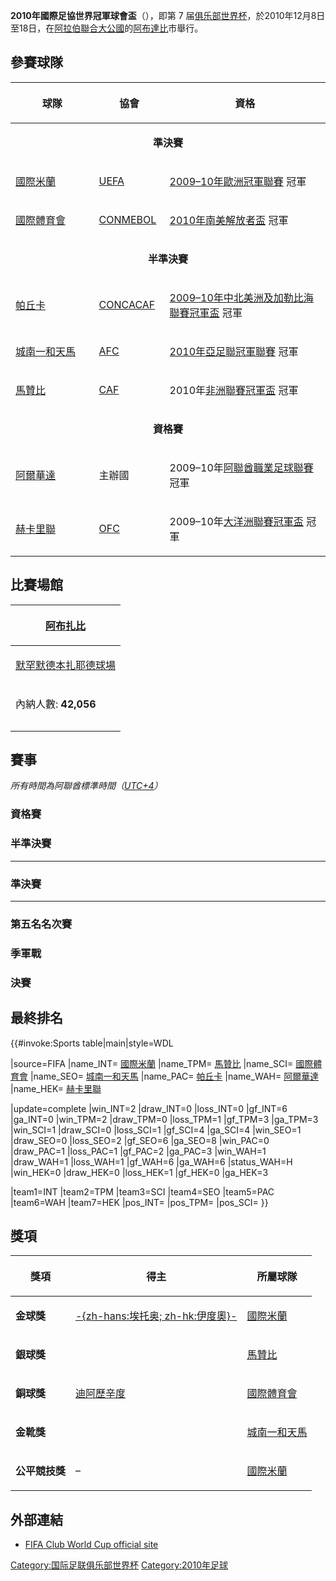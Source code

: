 {{noteTA|G1=足球|G2=南美球會
|T = zh:2010年世界冠軍球會盃;zh-hans:2010年国际足联俱乐部世界杯;zh-hant:2010年國際足聯俱樂部世界盃;zh-cn:2010年国际足联俱乐部世界杯;zh-hk:2010年國際足協世界冠軍球會盃;zh-mo:2010年國際足協世界冠軍球會盃;zh-tw:2010年國際足總俱樂部世界盃;zh-sg:2010年国际足联俱乐部世界杯;
|1 = zh:2010年世界冠軍球會盃;zh-hans:2010年国际足联俱乐部世界杯;zh-hant:2010年國際足聯俱樂部世界盃;zh-cn:2010年国际足联俱乐部世界杯;zh-hk:2010年國際足協世界冠軍球會盃;zh-mo:2010年國際足協世界冠軍球會盃;zh-tw:2010年國際足總俱樂部世界盃;zh-sg:2010年国际足联俱乐部世界杯;
|2 = zh:国际足联;zh-hans:国际足联;zh-hant:國際足聯;zh-cn:国际足联;zh-hk:國際足協;zh-mo:國際足協;zh-tw:國際足總;zh-sg:国际足联;
|3 = zh:俱乐部世界杯;zh-hans:俱乐部世界杯;zh-hant:俱樂部世界盃;zh-cn:俱乐部世界杯;zh-hk:冠軍球會盃;zh-mo:冠軍球會盃;zh-tw:俱樂部世界盃;zh-sg:俱乐部世界杯;
|4 = zh:世俱杯;zh-hans:世俱杯;zh-hant:世俱盃;zh-cn:世俱杯;zh-hk:世冠盃;zh-mo:世冠盃;zh-tw:世俱盃;zh-sg:世俱杯;
|5 = zh-hans:阿布達比;zh-hk:阿布扎比;zh-tw:阿布達比;
}}
{{Infobox 國際足球賽事賽季
| tourney_name   = 世界冠軍球會盃
| year           = 2010年
| other_titles   = كأس العالم للأندية لكرة القدم 2010
| image          = 2010年俱樂部世界盃 logo.jpg
| size           = 200px
| caption        = 2010年世界冠軍球會盃標誌
| country        = 阿聯酋
| edition        = 7
| dates          = 12月8–18日
| num_teams      = 7 隊
| confederations = 6
| venues         = 2
| cities         = 1
| champion_other = {{flagicon|ITA}} [[國際米蘭足球俱樂部|國際米蘭]]
| count          = 1
| second_other   = {{flagicon|COD}} [[TP馬澤姆貝|馬贊比]]
| third_other    = {{flagicon|BRA}} [[國際體育會|國際體育會]]
| fourth_other   = {{flagicon|KOR}} [[城南一和天馬足球俱樂部|城南一和天馬]]
| matches        = 8
| goals          = 27
| attendance     = 200251
| top_scorer     = {{flagicon|COL}} {{link-en|梅里斯奧·摩連拿|Mauricio Molina}}（3 球）
| player         = {{flagicon|CMR}} [[薩繆埃爾·埃托奧|-{zh-hans:薩繆埃爾·埃托奥; zh-hk:森姆·伊度奧}-]]
| fair_play      = {{flagicon|ITA}} [[國際米蘭足球俱樂部|國際米蘭]]
| prevseason     = [[2009年世界冠軍球會盃|2009]]
| nextseason     = [[2011年世界冠軍球會盃|2011]]
}}

'''2010年國際足協世界冠軍球會盃'''（{{lang-en|2010 FIFA Club World Cup}}），即第 7 届[[俱乐部世界杯|俱乐部世界杯]]，於2010年12月8日至18日，在[[阿拉伯聯合大公國|阿拉伯聯合大公國]]的[[阿布達比|阿布達比]]市舉行。

==參賽球隊==
{| class="wikitable" width="625"
|-
!width="175"|球隊
!width="100"|協會
!width="350"|資格
|-
|colspan=3 align=center|'''準決賽'''
|-
|{{flagicon|ITA}} [[國際米蘭足球俱樂部|國際米蘭]]
|[[歐洲足協|UEFA]]
|[[2009–10年歐洲冠軍聯賽|2009–10年歐洲冠軍聯賽]] 冠軍
|-
|{{flagicon|BRA}} [[國際體育會|國際體育會]]
|[[南美洲足球協會|CONMEBOL]]
|[[2010年南美解放者盃|2010年南美解放者盃]] 冠軍
|-
|colspan=3 align=center|'''半準決賽'''
|-
|{{flagicon|MEX}} [[帕丘卡足球俱樂部|帕丘卡]]
|[[中北美洲及加勒比海足球協會|CONCACAF]]
|[[2009–10年中北美洲及加勒比海聯賽冠軍盃|2009–10年中北美洲及加勒比海聯賽冠軍盃]] 冠軍
|-
|{{flagicon|KOR}} [[城南一和天馬足球俱樂部|城南一和天馬]]
|[[亞洲足球協會|AFC]]
|[[2010年亞足聯冠軍聯賽|2010年亞足聯冠軍聯賽]] 冠軍
|-
|{{flagicon|COD}} [[TP馬澤姆貝|馬贊比]]
|[[非洲足球協會|CAF]]
|2010年[[非洲聯賽冠軍盃|非洲聯賽冠軍盃]] 冠軍
|-
|colspan=3 align=center|'''資格賽'''
|-
|{{flagicon|UAE}} [[阿爾華達足球俱樂部|阿爾華達]]
|主辦國
|2009–10年[[阿聯酋職業足球聯賽|阿聯酋職業足球聯賽]] 冠軍
|-
|{{flagicon|PNG}} [[赫卡里聯足球俱樂部|赫卡里聯]]
|[[大洋洲足球協會|OFC]]
|2009–10年[[大洋洲聯賽冠軍盃|大洋洲聯賽冠軍盃]] 冠軍
|}

==比賽場館==
{| class="wikitable" style="text-align:center"
|-
!colspan="2"| [[阿布扎比|阿布扎比]]
|-
| [[穆罕默德·本·扎耶德體育場|默罕默德本扎耶德球場]]
| {{link-en|扎耶德球場|Sheikh Zayed Stadium}}
|-
| 內納人數: '''42,056'''
| 內納人數: '''49,500'''
|-
| 
| [[File:Gulf_Cup_(36).jpg|200px]]
|-
!rowspan=1 colspan=5|{{location map+ |United Arab Emirates |float=center |width=400 |places=
{{location map~ |United Arab Emirates |lat=24.452765 |long=54.392018 |label=[[阿布扎比|阿布扎比 (MBZ)]]|position=left}}
{{location map~ |United Arab Emirates |lat=24.416089 |long=54.453592 |label=[[阿布扎比|阿布扎比 (ZSC)]] |position=right}}}}
|}

==賽事==
{{ClubWCRound8
<!-- 資格賽 -->
|12月8日–[[阿布達比|阿布達比]]|'''{{flagicon|UAE}} [[阿爾華達足球俱樂部|阿爾華達]]'''|'''3'''|{{flagicon|PNG}} [[赫卡里聯足球俱樂部|赫卡里聯]]|0
<!-- 半準決賽 -->
|12月11日–[[阿布達比|阿布達比]]|{{flagicon|UAE}} [[阿爾華達足球俱樂部|阿爾華達]]|1|'''{{flagicon|KOR}} [[城南一和天馬足球俱樂部|城南一和天馬]]'''|'''4'''
|12月10日–[[阿布達比|阿布達比]]|{{flagicon|COD}} '''[[TP馬澤姆貝|馬贊比]]'''|'''1'''|{{flagicon|MEX}} [[帕丘卡足球俱樂部|帕丘卡]]|0
<!-- 準決賽 -->
|12月15日–[[阿布達比|阿布達比]]|{{flagicon|KOR}} [[城南一和天馬足球俱樂部|城南一和天馬]]|0|{{flagicon|ITA}} '''[[國際米蘭足球俱樂部|國際米蘭]]'''|'''3'''
|12月14日–[[阿布達比|阿布達比]]|{{flagicon|COD}} '''[[TP馬澤姆貝|馬贊比]]'''|'''2'''|{{flagicon|BRA}} [[國際體育會|國際體育會]]|0
<!-- 決賽 -->
|12月18日–[[阿布達比|阿布達比]]|{{flagicon|ITA}} '''[[國際米蘭足球俱樂部|國際米蘭]]'''|'''3'''|{{flagicon|COD}} [[TP馬澤姆貝|馬贊比]]|0
<!-- 季軍戰 -->
|12月18日–[[阿布達比|阿布達比]]|{{flagicon|KOR}} [[城南一和天馬足球俱樂部|城南一和天馬]]|2|{{flagicon|BRA}} '''[[國際體育會|國際體育會]]'''|'''4'''
<!-- 第五名名次賽 -->
|12月15日–[[阿布達比|阿布達比]]|{{flagicon|MEX}} '''[[帕丘卡足球俱樂部|帕丘卡]]'''<small>（[[互射十二碼|p]]）</small>|'''2 (4)'''|{{flagicon|UAE}} [[阿爾華達足球俱樂部|阿爾華達]]|2 (2)
}}

''所有時間為阿聯酋標準時間（[[UTC+4|UTC+4]]）''

===資格賽===
{{footballbox
|date = 2010年12月8日
|time = 20:00
|team1 = [[阿爾華達足球俱樂部|阿爾華達]] {{flagicon|UAE}}
|score = 3–0
|report = [http://www.fifa.com/clubworldcup/matches/round=254482/match=300140541/report.html 報告]
|team2 = {{flagicon|PNG}} [[赫卡里聯足球俱樂部|赫卡里聯]]
|goals1 = 拿斯明圖 {{goal|40}}<br /> 拜安奴 {{goal|44}}<br /> 祖馬  {{goal|71}}
|goals2 = 
|stadium = [[阿布達比|阿布達比]],[[穆罕默德·本·扎耶德體育場|默罕默德本扎耶德球場]]
|attendance = 23,895
|referee = Daniel Bennett（{{nfa|RSA}}）
}}

===半準決賽===
{{footballbox
|date = 2010年12月10日
|time = 20:00
|team1 = [[TP馬澤姆貝|馬贊比]] {{flagicon|COD}}
|score = 1–0
|report = [http://www.fifa.com/clubworldcup/matches/round=254480/match=300140537/report.html 報告]
|team2 = {{flagicon|MEX}} [[帕丘卡足球俱樂部|帕丘卡]]
|goals1 = 比迪  {{goal|21}}
|goals2 = 
|stadium = [[阿布達比|阿布達比]],[[穆罕默德·本·扎耶德體育場|默罕默德本扎耶德球場]]
|attendance = 17,960
|referee = [[西村雄一|西村雄一]]（{{nfa|JPN}}）
}}
----
{{footballbox
|date = 2010年12月11日
|time = 20:00
|team1 = [[阿爾華達足球俱樂部|阿爾華達]] {{flagicon|UAE}}
|score = 1–4
|report = [http://www.fifa.com/clubworldcup/matches/round=254480/match=300140536/report.html 報告]
|team2 = {{flagicon|KOR}} [[城南一和天馬足球俱樂部|城南一和天馬]]
|goals1 = 拜安奴 {{goal|27}}
|goals2 = 摩連拿 {{goal|4}}<br /> 奧尼洛夫斯基 {{goal|30}}<br /> 崔成國 {{goal|71}}<br /> 趙東建  {{goal|81}}
|stadium = [[阿布達比|阿布達比]],{{link-en|扎耶德球場|Sheikh Zayed Stadium}}
|attendance = 30,625
|referee = Victor Carrillo（{{nfa|PER}}）
}}

===準決賽===
{{footballbox
|date = 2010年12月14日
|time = 20:00
|team1 = [[TP馬澤姆貝|馬贊比]] {{flagicon|COD}}
|score = 2–0
|report = [http://www.fifa.com/clubworldcup/matches/round=254486/match=300140539/report.html 報告]
|team2 = {{flagicon|BRA}} [[國際體育會|國際體育會]]
|goals1 = 卡班古 {{goal|53}}<br /> 卡奴伊圖卡 {{goal|85}}
|goals2 = 
|stadium = [[阿布達比|阿布達比]],[[穆罕默德·本·扎耶德體育場|默罕默德本扎耶德球場]]
|attendance = 22,131
|referee = Björn Kuipers（{{nfa|NED}}）
}}
----
{{footballbox
|date = 2010年12月15日
|time = 20:00
|team1 = [[城南一和天馬足球俱樂部|城南一和天馬]] {{flagicon|KOR}}
|score = 0–3
|report = [http://www.fifa.com/clubworldcup/matches/round=254486/match=300140535/report.html 報告]
|team2 = {{flagicon|ITA}} [[國際米蘭足球俱樂部|國際米蘭]]
|goals1 = 
|goals2 = [[德揚·斯坦科維奇|史坦高域]] {{goal|3}}<br> [[哈维尔·萨内蒂|辛尼迪]] {{goal|32}}<br> [[迪亞高·米列圖|迪亞高·米列圖]] {{goal|73}}
|stadium = [[阿布達比|阿布達比]],{{link-en|扎耶德球場|Sheikh Zayed Stadium}}
|attendance = 35,995
|referee = Roberto Moreno（{{nfa|PAN}}）
}}

===第五名名次賽===
{{footballbox
|date = 2010年12月15日
|time = 18:00
|team1 = [[帕丘卡足球俱樂部|帕丘卡]] {{flagicon|MEX}}
|score = 2–2
|report = [http://www.fifa.com/clubworldcup/matches/round=254492/match=300140540/report.html 報告]
|team2 = {{flagicon|UAE}} [[阿爾華達足球俱樂部|阿爾華達]]
|goals1 = 卡維坦歷治 {{goal|82||89}}
|goals2 = 馬達 {{goal|44}}<br> 卡美斯 {{goal|77}}
|stadium = [[阿布達比|阿布達比]],{{link-en|扎耶德球場|Sheikh Zayed Stadium}}
|attendance = 10,908
|referee = Daniel Bennett（{{nfa|RSA}}）
}}
{{penshootoutbox
|penalties1 = 卡維坦歷治 {{pengoal}}<br> 洛佩斯 {{pengoal}}<br> 穆尼奧斯·穆斯塔法 {{pengoal}}<br> 盧納 {{pengoal}}
|penaltyscore = 4–2
|penalties2 = {{pengoal}} 拿斯明圖<br> {{pengoal}} 巴希爾<br> {{penmiss}} 安巴爾<br> {{penmiss}} 迪亞拉
}}

===季軍戰===
{{footballbox
|date = 2010年12月18日
|time = 18:00
|team1 = [[國際體育會|國際體育會]] {{flagicon|BRA}}
|score = 4–2
|report = [http://www.fifa.com/clubworldcup/matches/round=254490/match=300140538/report.html 報告]
|team2 = {{flagicon|KOR}} [[城南一和天馬足球俱樂部|城南一和天馬]]
|goals1 = 天加 {{goal|15}}<br> 阿歷辛度 {{goal|27}} {{goal|71}}<br> [[安德列斯·達歷山德羅|迪阿歷辛度]] {{goal|52}}
|goals2 = 摩連拿 {{goal|84}} {{goal|90'+3}}
|stadium = [[阿布達比|阿布達比]],{{link-en|扎耶德球場|Sheikh Zayed Stadium}}
|attendance = 16,563
|referee = [[邁克爾·赫斯特|邁克爾·赫斯特]]（{{nfa|NZL}}）
}}

===決賽===
{{footballbox
|date = 2010年12月18日
|time = 21:00
|team1 = [[TP馬澤姆貝|馬贊比]] {{flagicon|COD}}
|score = 0–3
|report = [http://www.fifa.com/clubworldcup/matches/round=254488/match=300140542/report.html 報告]
|team2 = {{flagicon|ITA}} [[國際米蘭足球俱樂部|國際米蘭]]
|goals1 = 
|goals2 = [[戈蘭·潘德夫|彭迪夫]] {{goal|13}}<br> [[薩繆埃爾·埃托奧|伊度奧]] {{goal|17}}<br> [[乔纳森·比亚比亚尼|比亚比亚尼]] {{goal|85}}
|stadium = [[阿布達比|阿布達比]],{{link-en|扎耶德球場|Sheikh Zayed Stadium}}
|attendance = 42,174
|referee = [[西村雄一|西村雄一]]（{{nfa|JPN}}）
}}

==最終排名==
{{#invoke:Sports table|main|style=WDL

|source=FIFA
|name_INT={{flagicon|ITA}} [[國際米蘭足球俱樂部|國際米蘭]] {{small|([[歐洲足球協會聯盟|UEFA]])}}
|name_TPM={{flagicon|COD}} [[TP馬澤姆貝|馬贊比]] {{small|([[非洲足球協會|CAF]])}}
|name_SCI={{flagicon|BRA}} [[國際體育會|國際體育會]] {{small|([[南美洲足球協會|CONMEBOL]])}}
|name_SEO={{flagicon|KOR}} [[城南一和天馬足球俱樂部|城南一和天馬]] {{small|([[亞洲足球聯合會|AFC]])}}
|name_PAC={{flagicon|MEX}} [[帕丘卡足球俱樂部|帕丘卡]] {{small|([[中北美洲及加勒比海足球協會|CONCACAF]])}}
|name_WAH={{flagicon|UAE}} [[阿爾華達足球俱樂部|阿爾華達]] {{small|([[亞洲足球聯合會|AFC]])}}
|name_HEK={{flagicon|PNG}} [[赫卡里聯足球俱樂部|赫卡里聯]] {{small|([[大洋洲足球聯合會|OFC]])}}

|update=complete
|win_INT=2 |draw_INT=0 |loss_INT=0 |gf_INT=6 |ga_INT=0
|win_TPM=2 |draw_TPM=0 |loss_TPM=1 |gf_TPM=3 |ga_TPM=3
|win_SCI=1 |draw_SCI=0 |loss_SCI=1 |gf_SCI=4 |ga_SCI=4
|win_SEO=1 |draw_SEO=0 |loss_SEO=2 |gf_SEO=6 |ga_SEO=8
|win_PAC=0 |draw_PAC=1 |loss_PAC=1 |gf_PAC=2 |ga_PAC=3
|win_WAH=1 |draw_WAH=1 |loss_WAH=1 |gf_WAH=6 |ga_WAH=6 |status_WAH=H
|win_HEK=0 |draw_HEK=0 |loss_HEK=1 |gf_HEK=0 |ga_HEK=3

|team1=INT |team2=TPM |team3=SCI |team4=SEO |team5=PAC |team6=WAH |team7=HEK
|pos_INT={{gold1}} |pos_TPM={{silver2}} |pos_SCI={{bronze3}}
}}

==獎項==
{| class="wikitable" style="text-align:center"
!獎項
!得主
!所屬球隊
|-
| '''金球獎''' || {{flagicon|CMR}} [[薩繆埃爾·埃托奧|-{zh-hans:埃托奥; zh-hk:伊度奧}-]] || {{flagicon|ITA}} [[國際米蘭足球俱樂部|國際米蘭]]
|-
| '''銀球獎''' || {{flagicon|COD}} {{link-en|Dioko Kaluyituka|Dioko Kaluyituka}} || {{flagicon|COD}} [[TP馬澤姆貝|馬贊比]]
|-
| '''銅球獎''' || {{flagicon|ARG}} [[安德列斯·達歷山德羅|迪阿歷辛度]] || {{flagicon|BRA}} [[國際體育會|國際體育會]]
|-
| '''金靴獎''' || {{flagicon|COL}} {{link-en|Mauricio Molina|Mauricio Molina}}|| {{flagicon|KOR}} [[城南一和天馬足球俱樂部|城南一和天馬]]
|-
| '''公平競技獎''' ||–|| {{flagicon|ITA}} [[國際米蘭足球俱樂部|國際米蘭]]
|}

==外部連結==
* [http://www.fifa.com/clubworldcup FIFA Club World Cup official site]{{Wayback|url=http://www.fifa.com/clubworldcup |date=20071130003055 }}

{{fb start}}
{{国际足联俱乐部世界杯}}
{{fb end}}

{{DEFAULTSORT:2010 FIFA Club World Cup}}
[[Category:国际足联俱乐部世界杯|Category:国际足联俱乐部世界杯]]
[[Category:2010年足球|Category:2010年足球]]